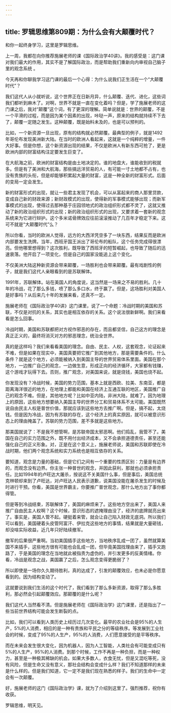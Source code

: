 ```yaml
---
---
---
```

title: 罗辑思维第809期：为什么会有大颠覆时代？
---

和你一起终身学习，这里是罗辑思维。

上一周，我都在向你推荐施展老师的课《国际政治学40讲》。我的感受是：这门课对我们最大的作用，其实不是了解国际政治，而是帮助我们重新向内审视自己脑子里的观念系统 。

今天再和你聊我学习这门课的最后一个心得：为什么说我们正生活在一个“大颠覆时代”？

我们这代人从小就听说，这个世界正在日新月异，什么颠覆、迭代、进化，这些词我们都听到麻木了。对啊，世界不就是一直在变化着吗？但是，学了施展老师的这门课之后，我对“颠覆”这个词，有了更深的理解。简单说就是：世界的颠覆，不是一个平滑的过程，而是因为某个因素的出现，咔哒一声，原来的结构就持续不下去了，颠覆一定随之发生。这种颠覆，既是始料未及的，也是可以预判的。

比如，一个新资源一旦出现，原有的结构就必然颠覆。最典型的例子，就是1492年哥伦布发现美洲新大陆。在当时的欧洲人看起来，这就是一个纯粹的增量，一件大好事。但是你想，这个新资源出现的结果，不仅是欧洲人有新东西可抢了，更是欧洲内部的财富结构注定要发生巨变了。

在大航海之前，欧洲的财富结构是由土地决定的。谁的地盘大，谁能收到的税就多。但是有了美洲和大航海，那些搞远洋贸易的人，有可能一寸土地都不占有，也没有贵族的头衔，但是却能够积累起大量的财富，这是一种全新的财富形式。后面的变局一定会发生。

新的财富形式的出现，就让一些君主发现了机会，可以从富起来的商人那里贷款，变成自己新的财政来源；新财政模式的出现，使得新的军事模式能够出现；而新军事模式的出现，使得过去那种基于庄园领地式的政治组织形式都不灵了，这就又推动了新的政治组织形式的出现；新的政治组织形式的出现，又要求着一套新的观念系统来为它进行辩护。这个多米诺骨牌效应往前滚滚推动了几百年才稳定下来。这可不就是“大颠覆时代”么？

所以你看，当时的欧洲人觉得，远方的大西洋凭空多了一块东西，结果反而是欧洲内部要发生洗牌。当年，西班牙国王派出了哥伦布的船队，这个任务完成得很漂亮。但他哪里想得到？这次胜利，既导致了西班牙的短暂崛起，也导致了随后的迅速衰落。他开启了一项变化，但是自己的国家没能追上这个变化。

不仅美洲大陆这种新资源会带来颠覆，一场胜利也会带来颠覆。最有戏剧性的例子，就是我们这代人亲眼看到的是苏联解体。

1991年，苏联解体。站在美国人的角度说，这当然是一场来之不易的胜利。几十年的冷战，花了那么多钱，喷了那么多口水，终于赢了。但是，这场胜利对美国人是好事吗？从后来几十年的发展来看，还真不一定。

施展老师在《国际政治学40讲》这门课里，说了一个命题：冷战时期的美国和苏联，不仅是对抗的关系，其实也是相互依存的关系。这个说法很新鲜啊。我们来看看是怎么回事。

冷战时期，美国和苏联都把对方视作邪恶的存在，而且都坚信，自己这方的理念是真正正义的，最终将消灭对方的邪恶理念，统治全世界。

真的是这样吗？我们来看看美国的理念。自由、民主、人权，这套观念，论证起来不难，但是如果在现实中，美国真要把它推广到其他地方，那是需要条件的。什么条件？就是这个地方，必须能被纳入到美国主导的世界贸易体系里面。美国在那个地方，一边推广自己的观念，一边做生意，形成正向的经济循环，大家都有钱赚，这个游戏才玩得下去。否则，推广观念，对美国来说，就是烧钱，美国也烧不起。

你发现没有？冷战时候，美国的势力范围，基本上就是西欧、拉美、东南亚，都是距离海洋很近的地方，在地理上都能和美国在经济上互通互联的地区，美国推广自己的观念不难。但是，其他地方呢？比如中亚内陆，非洲大陆，就难了。因为地理上的原因，这些地方想要纳入美国主导的世界分工和贸易体系不太可能。美国既然说自由民主人权是普世价值，那就应该到这些地方去推广啊。但是，搞不起，太烧钱。但是因为冷战，因为有苏联的存在，这个经济上的真实原因，就可以被意识形态上的理由掩盖了。苏联的势力范围，差不多就是这些地方。

那美国就说了：不是我不想管啊，是苏联帝国太邪恶啊。他们捣乱，我管不了。美国在自己的实力范围之外，既不用付出经济成本，又不会承担道德责任，甚至还能强化自己的正义形象。对，正是在这个意义上，施展老师说，美国和苏联即使在冷战时期，他们两个观念系统和实力系统也是相互依存的关系。

要知道，观念是力量的基础，但是它们之间有一个重要的性质区别：力量是有边界的，而观念没有边界。你主张一种普世的观念，并因此获利，那就也必须承担责任。比如1994年的卢旺达大屠杀，按说这不关美国什么事，但是事后，美国总统克林顿却来到了卢旺达，对卢旺达人民表示道歉，说美国没能在屠杀发生的时候及时进行干预。你看，美国是世界霸主，你要推广普世观念，那什么地方出了事你都得管。

但是等到冷战结束，苏联解体了，美国的麻烦来了。这些地方空出来了，美国人来推广自由民主人权啊？这个时候，意识形态的遮掩理由没了，经济的底牌就亮出来了。事实是，美国人管不起。硬挺着来管，就会让自己陷入财政无底洞。所以我们可以看到，美国硬着头皮管阿富汗、伊拉克这些地方的事情，结果就是大量砸钱，却没啥实际收益，近几年只好陆续撤军。

撤军的后果很严重啊。当初美国插手这些地方，当地秩序乱成一团了，虽然就算美国不来插手，这些地方很有可能也会乱成一团，但毕竟美国找理由来了，插手又跑路了，于是美国的理念在当地就此被指责为虚伪的，并引发更多的反美情绪。你看，冷战是观念之战，美国赢了之后，怎么观念变得更脆弱了？

所以即使是一场你久久期待胜利，真的达成了，引发的颠覆效应，也未必是你愿意看到的。因为结构变动了。

这就要说到我们生活的这个时代了，我们看到了那么多新资源，取得了那么多胜利，那必然会引起颠覆效应。那颠覆的是什么呢？

我们这代人当然看不清。但是施展老师在《国际政治学》这门课里，还是指出了一些当前世界结构可能会发生断裂的点。

比如，我们可以看到人类历史上经历过几次变化。最早的农业社会是95%的人生产，5%的人消费，相应的是一种有贵族和平民之分的等级秩序。等发展到工业社会的时候，变成了95%的人生产，95%的人消费，人们愿意接受的是平等秩序。

而在未来会发生很大变化，因为机器人，因为人工智能，人类社会有可能变成只有5%的人生产，95%的人消费。到那个时候，工作不再是一种负担，而是一种权力，甚至是一种极其稀缺的机会。如果大多数人，衣食无忧，但是又混吃等死，没有风险，但是生命又没有意义，那社会结构会变成什么样？我们不知道那样的未来是什么样的。但是我们知道，它一定不是我们现在熟悉的样子。我们的生命中一定会有一次颠覆。

好，施展老师的这门《国际政治学》课，就为了介绍到这里了。强烈推荐，祝你有收获。

罗辑思维，明天见。

